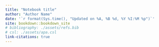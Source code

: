 ```yaml
---
title: "Notebook title"
author: "Author Name"
date: '`r format(Sys.time(), "Updated on %A, %B %d, %Y %I:%M %p")`'
site: bookdown::bookdown_site
# bibliography: ./assets/refs.bib
# csl: ./assets/apa.csl
link-citations: true
---
```

